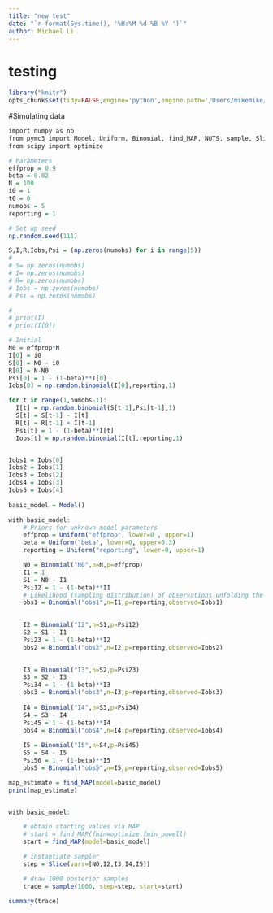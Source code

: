 ```yaml
---
title: "new test"
date: "`r format(Sys.time(), '%H:%M %d %B %Y ')`"
author: Michael Li
---
```


# testing
```r
library("knitr")
opts_chunk$set(tidy=FALSE,engine='python',engine.path='/Users/mikemike/anaconda/bin/python')
```

#Simulating data

```r
import numpy as np
from pymc3 import Model, Uniform, Binomial, find_MAP, NUTS, sample, Slice, traceplot, summary
from scipy import optimize

# Parameters
effprop = 0.9
beta = 0.02
N = 100
i0 = 1
t0 = 0
numobs = 5
reporting = 1

# Set up seed
np.random.seed(111)

S,I,R,Iobs,Psi = (np.zeros(numobs) for i in range(5))
# 
# S= np.zeros(numobs)
# I= np.zeros(numobs)
# R= np.zeros(numobs)
# Iobs = np.zeros(numobs)
# Psi = np.zeros(numobs)

# 
# print(I)
# print(I[0])

# Initial 
N0 = effprop*N
I[0] = i0
S[0] = N0 - i0
R[0] = N-N0
Psi[0] = 1 - (1-beta)**I[0]
Iobs[0] = np.random.binomial(I[0],reporting,1)

for t in range(1,numobs-1):
  I[t] = np.random.binomial(S[t-1],Psi[t-1],1)
  S[t] = S[t-1] - I[t]
  R[t] = R[t-1] + I[t-1]
  Psi[t] = 1 - (1-beta)**I[t]
  Iobs[t] = np.random.binomial(I[t],reporting,1) 


Iobs1 = Iobs[0]
Iobs2 = Iobs[1]
Iobs3 = Iobs[2]
Iobs4 = Iobs[3]
Iobs5 = Iobs[4]  
  
basic_model = Model()

with basic_model:
    # Priors for unknown model parameters
    effprop = Uniform("effprop", lower=0 , upper=1)
    beta = Uniform("beta", lower=0, upper=0.3)
    reporting = Uniform("reporting", lower=0, upper=1)

    N0 = Binomial("N0",n=N,p=effprop)
    I1 = 1
    S1 = N0 - I1
    Psi12 = 1 - (1-beta)**I1
    # Likelihood (sampling distribution) of observations unfolding the for loop 
    obs1 = Binomial("obs1",n=I1,p=reporting,observed=Iobs1)
    

    I2 = Binomial("I2",n=S1,p=Psi12) 
    S2 = S1 - I1
    Psi23 = 1 - (1-beta)**I2
    obs2 = Binomial("obs2",n=I2,p=reporting,observed=Iobs2)

    
    I3 = Binomial("I3",n=S2,p=Psi23) 
    S3 = S2 - I3
    Psi34 = 1 - (1-beta)**I3
    obs3 = Binomial("obs3",n=I3,p=reporting,observed=Iobs3) 
    
    I4 = Binomial("I4",n=S3,p=Psi34) 
    S4 = S3 - I4
    Psi45 = 1 - (1-beta)**I4
    obs4 = Binomial("obs4",n=I4,p=reporting,observed=Iobs4) 
    
    I5 = Binomial("I5",n=S4,p=Psi45) 
    S5 = S4 - I5
    Psi56 = 1 - (1-beta)**I5
    obs5 = Binomial("obs5",n=I5,p=reporting,observed=Iobs5) 

map_estimate = find_MAP(model=basic_model)
print(map_estimate)


with basic_model:

    # obtain starting values via MAP
    # start = find_MAP(fmin=optimize.fmin_powell)
    start = find_MAP(model=basic_model)

    # instantiate sampler
    step = Slice(vars=[N0,I2,I3,I4,I5]) 

    # draw 1000 posterior samples
    trace = sample(1000, step=step, start=start) 
    
summary(trace)


```
